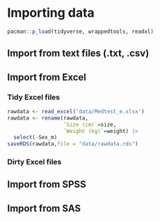 # Importing data

```r
pacman::p_load(tidyverse, wrappedtools, readxl)
```

## Import from text files (.txt, .csv)

## Import from Excel
### Tidy Excel files
```r
rawdata <- read_excel('data/Medtest_e.xlsx')
rawdata <- rename(rawdata,
                  `Size (cm)`=size,
                  `Weight (kg)`=weight) |> 
  select(-Sex_m)
saveRDS(rawdata,file = "data/rawdata.rds")
```

### Dirty Excel files

## Import from SPSS

## Import from SAS
